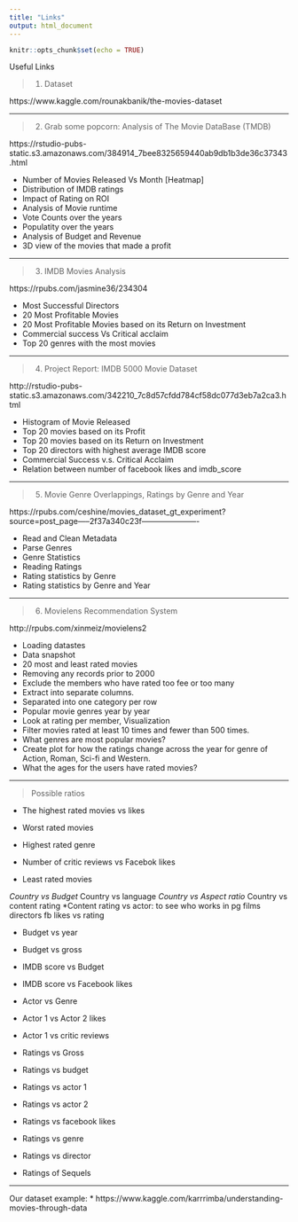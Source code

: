 ```yaml
---
title: "Links"
output: html_document
---
```


```r
knitr::opts_chunk$set(echo = TRUE)
```

Useful Links

> 1. Dataset

https://www.kaggle.com/rounakbanik/the-movies-dataset

-----

> 2. Grab some popcorn: Analysis of The Movie DataBase (TMDB)

https://rstudio-pubs-static.s3.amazonaws.com/384914_7bee8325659440ab9db1b3de36c37343.html

* Number of Movies Released Vs Month [Heatmap]
* Distribution of IMDB ratings
* Impact of Rating on ROI
* Analysis of Movie runtime
* Vote Counts over the years
* Populatity over the years
* Analysis of Budget and Revenue
* 3D view of the movies that made a profit

-----

> 3. IMDB Movies Analysis

https://rpubs.com/jasmine36/234304

* Most Successful Directors
* 20 Most Profitable Movies
* 20 Most Profitable Movies based on its Return on Investment
* Commercial success Vs Critical acclaim
* Top 20 genres with the most movies

-----

> 4. Project Report: IMDB 5000 Movie Dataset

http://rstudio-pubs-static.s3.amazonaws.com/342210_7c8d57cfdd784cf58dc077d3eb7a2ca3.html

* Histogram of Movie Released
* Top 20 movies based on its Profit
* Top 20 movies based on its Return on Investment
* Top 20 directors with highest average IMDB score
* Commercial Success v.s. Critical Acclaim
* Relation between number of facebook likes and imdb_score

-----

> 5. Movie Genre Overlappings, Ratings by Genre and Year

https://rpubs.com/ceshine/movies_dataset_gt_experiment?source=post_page-----2f37a340c23f----------------------

* Read and Clean Metadata
* Parse Genres
* Genre Statistics
* Reading Ratings
* Rating statistics by Genre
* Rating statistics by Genre and Year

-----

> 6. Movielens Recommendation System

http://rpubs.com/xinmeiz/movielens2

 * Loading datastes
 * Data snapshot
 * 20 most and least rated movies
 * Removing any records prior to 2000
 * Exclude the members who have rated too fee or too many
 * Extract into separate columns.
 * Separated into one category per row
 * Popular movie genres year by year
 * Look at rating per member, Visualization
 * Filter movies rated at least 10 times and fewer than 500 times.
 * What genres are most popular movies?
 * Create plot for how the ratings change across the year for genre of Action, Roman, Sci-fi and Western.
 * What the ages for the users have rated movies?

-----

> Possible ratios

 * The highest rated movies vs likes 
 * Worst rated movies
 * Highest rated genre
 
 * Number of critic reviews vs Facebok likes
 * Least rated movies
 
 *Country vs Budget
 *Country vs language
 *Country vs Aspect ratio
 *Country vs content rating
 *Content rating vs actor: to see who works in pg films
  directors fb likes vs rating
 
 * Budget vs year
 * Budget vs gross
 * IMDB score vs Budget
 * IMDB score vs Facebook likes 
 
 * Actor vs Genre
 * Actor 1 vs Actor 2 likes
 * Actor 1 vs critic reviews

 * Ratings vs Gross
 * Ratings vs budget
 * Ratings vs actor 1
 * Ratings vs actor 2
 * Ratings vs facebook likes 
 * Ratings vs genre 
 * Ratings vs director
 * Ratings of Sequels

 
-----


Our dataset example:
 * https://www.kaggle.com/karrrimba/understanding-movies-through-data
 
